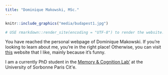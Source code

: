 ```yaml
---
title: "Dominique Makowski, MSc."
---
```


```r
knitr::include_graphics("media/budapest1.jpg")

# USE rmarkdown::render_site(encoding = "UTF-8") to render the website. Then push with github.
```


You have reached the personal webpage of Dominique Makowski. If you're looking to learn about me, you're in the right place! Otherwise, you can visit [this](http://existentialcomics.com/) website that I like, mainly because it's funny.

I am a currently PhD student in the [Memory & Cognition Lab'](http://recherche.parisdescartes.fr/LaboratoireMemoireCognition) at the University of Sorbonne Paris Cit\'e.



<!-- <script> -->
<!--   (function(i,s,o,g,r,a,m){i['GoogleAnalyticsObject']=r;i[r]=i[r]||function(){ -->
<!--   (i[r].q=i[r].q||[]).push(arguments)},i[r].l=1*new Date();a=s.createElement(o), -->
<!--   m=s.getElementsByTagName(o)[0];a.async=1;a.src=g;m.parentNode.insertBefore(a,m) -->
<!--   })(window,document,'script','https://www.google-analytics.com/analytics.js','ga'); -->

<!--   ga('create', 'UA-89596306-1', 'auto'); -->
<!--   ga('send', 'pageview'); -->

<!-- </script> -->